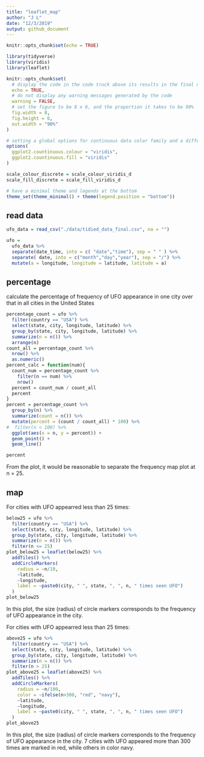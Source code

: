 ```yaml
---
title: "leaflet_map"
author: "J L"
date: "12/3/2019"
output: github_document
---
```


```r
knitr::opts_chunk$set(echo = TRUE)

library(tidyverse)
library(viridis)
library(leaflet)

knitr::opts_chunk$set(
  # display the code in the code truck above its results in the final document
  echo = TRUE,
  # do not display any warning messages generated by the code
  warning = FALSE,
  # set the figure to be 8 x 6, and the proportion it takes to be 90%
  fig.width = 8,
  fig.height = 6, 
  out.width = "90%"
)

# setting a global options for continuous data color family and a different format to set discrete data to have a color family
options(
  ggplot2.countinuous.colour = "viridis",
  ggplot2.countinuous.fill = "viridis"
)

scale_colour_discrete = scale_colour_viridis_d
scale_fill_discrete = scale_fill_viridis_d

# have a minimal theme and legends at the bottom
theme_set(theme_minimal() + theme(legend.position = "bottom"))
```

## read data

```r
ufo_data = read_csv("./data/tidied_data_final.csv", na = "")

ufo =
  ufo_data %>%  
  separate(date_time, into = c( "date","time"), sep = " " ) %>%
  separate( date, into = c("month","day","year"), sep = "/") %>% 
  mutate(a = longitude, longitude = latitude, latitude = a)
```


## percentage

calculate the percentage of frequency of UFO appearance in one city over that in all cities in the United States

```r
percentage_count = ufo %>% 
  filter(country == "USA") %>% 
  select(state, city, longitude, latitude) %>% 
  group_by(state, city, longitude, latitude) %>% 
  summarize(n = n()) %>% 
  arrange(n) 
count_all = percentage_count %>% 
  nrow() %>% 
  as.numeric()
percent_calc = function(num){
  count_num = percentage_count %>% 
    filter(n == num) %>% 
    nrow()
  percent = count_num / count_all
  percent
}
percent = percentage_count %>% 
  group_by(n) %>% 
  summarize(count = n()) %>% 
  mutate(percent = (count / count_all) * 100) %>% 
#  filter(n < 100) %>% 
  ggplot(aes(x = n, y = percent)) +
  geom_point() +
  geom_line()

percent
```

From the plot, it would be reasonable to separate the frequency map plot at n = 25.

## map

For cities with UFO appearred less than 25 times:

```r
below25 = ufo %>% 
  filter(country == "USA") %>% 
  select(state, city, longitude, latitude) %>% 
  group_by(state, city, longitude, latitude) %>% 
  summarize(n = n()) %>% 
  filter(n <= 25) 
plot_below25 = leaflet(below25) %>% 
  addTiles() %>% 
  addCircleMarkers(
    radius = ~n/10,
    ~latitude,
    ~longitude,
    label = ~paste0(city, " ", state, ", ", n, " times seen UFO")
  )
plot_below25
```

In this plot, the size (radius) of circle markers corresponds to the frequency of UFO appearance in the city.



For cities with UFO appearred less than 25 times:

```r
above25 = ufo %>% 
  filter(country == "USA") %>% 
  select(state, city, longitude, latitude) %>% 
  group_by(state, city, longitude, latitude) %>% 
  summarize(n = n()) %>% 
  filter(n > 25) 
plot_above25 = leaflet(above25) %>% 
  addTiles() %>% 
  addCircleMarkers(
    radius = ~n/100,
    color = ~ifelse(n>300, "red", "navy"),
    ~latitude,
    ~longitude,
    label = ~paste0(city, " ", state, ", ", n, " times seen UFO")
  )
plot_above25
```

In this plot, the size (radius) of circle markers corresponds to the frequency of UFO appearance in the city. 7 cities with UFO appeared more than 300 times are marked in red, while others in color navy.
